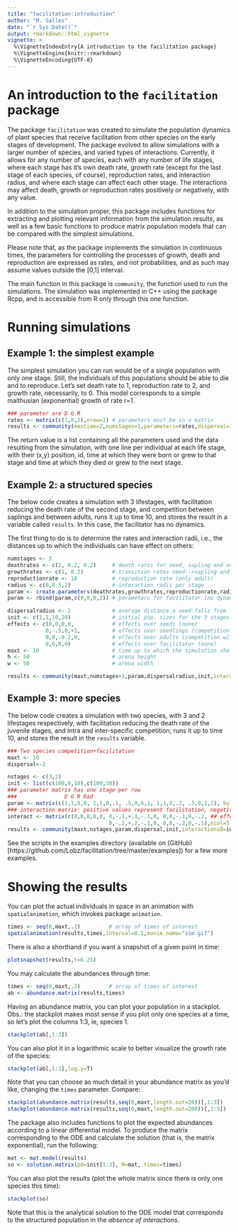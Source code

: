 ```yaml
---
title: "facilitation:introduction"
author: "M. Salles"
date: "`r Sys.Date()`"
output: rmarkdown::html_vignette
vignette: >
  %\VignetteIndexEntry{A introduction to the facilitation package}
  %\VignetteEngine{knitr::rmarkdown}
  %\VignetteEncoding{UTF-8}
---
```


# An introduction to the `facilitation` package

The package `facilitation` was created to simulate the population dynamics of plant species that
receive facilitation from other species on the early stages of development. The package evolved to allow simulations with a larger
number of species, and varied types of interactions. Currently, it allows for any number of species,
each with any number of life stages, where each stage has it's own death rate, growth rate (except
for the last stage of each species, of course), reproduction rates, and interaction radius,
and where each stage can affect each other stage. The interactions may affect death, growth or reproduction
rates positively or negatively, with any value.

In addition to the simulation proper, this package includes functions for extracting and
plotting relevant information from the simulation results, as well as a few basic functions
to produce matrix population models that can be compared with the simplest simulations.

Please note that, as the package implements the simulation in continuous times, the parameters for controlling the
processes of growth, death and reproduction are expressed as rates, and not probabilities, and as such may assume
values outside the [0,1] interval.

The main function in this package is `community`, the function used to run the simulations.
The simulation was implemented in C++ using the package Rcpp, and is accessible from R only through this one function. 

# Running simulations

## Example 1: the simplest example

The simplest simulation you can run would be of a single population with only one stage.
Still, the individuals of this populations should be able to die and to reproduce. Let's set
death rate to 1, reproduction rate to 2, and growth rate, necessarily, to 0. This model
corresponds to a simple malthusian (exponential) growth of rate r=1.

```r
### parameter are D G R
rates <- matrix(c(1,0,2),nrow=1) # parameters must be in a matrix
results <- community(maxtime=2,numstages=1,parameters=rates,dispersal=1,init=10)
```
The return value is a list containing all the parameters used and the data resulting from the simulation, with one line per individual at each life stage, with their (x,y) position, id, time at which they were born or grew to that stage and time at which they died or grew to the next stage.

## Example 2: a structured species

The below code creates a simulation with 3 lifestages, with facilitation reducing the death rate of the second stage, and competition between saplings and between adults, runs it up to time 10, and stores the result in a variable called `results`. In this case, the facilitator has no dynamics.

The first thing to do is to determine the rates and interaction radii, i.e., the distances up to which the individuals
can have effect on others:

```r
numstages <- 3
deathrates <- c(2, 0.2, 0.2)     # death rates for seed, sapling and adult
growthrates <- c(1, 0.2)         # transition rates seed-->sapling and sapling-->adult
reproductionrate <- 10           # reproduction rate (only adult)
radius <- c(0,0.5,2)             # interaction radii per stage
param <- create.parameters(deathrates,growthrates,reproductionrate,radius) # create the parameter object
param <- rbind(param,c(0,0,0,2)) # parameters for facilitator (no dynamics, radius 2)

dispersalradius <- 2	         # average distance a seed falls from the parent (distance is gaussian)
init <- c(1,1,10,20)             # initial pop. sizes for the 3 stages plus the facilitator species
effects <- c(0,0,0,0,            # effects over seeds (none)
            0,-.5,0,+1,          # effects over seedlings (competition and facilitation)
            0,0,-0.2,0,          # effects over adults (competition with adults)  
            0,0,0,0)             # effects over facilitator (none)
maxt <- 10                       # time up to which the simulation shall run
h <- 50                          # arena height
w <- 50                          # arena width

results <- community(maxt,numstages+1,param,dispersalradius,init,interactionsD=effects)
```
## Example 3: more species
The below code creates a simulation with two species, with 3 and 2 lifestages respectively, with facilitation reducing the death rate of the juvenile stages, and intra and inter-specific competition; runs it up to time 10, and stores the result in the `results` variable.

```r
### Two species competition+facilitation
maxt <- 10
dispersal<-2

nstages <- c(3,2)
init <- list(c(100,0,10),c(100,30))
### parameter matrix has one stage per row
###               D G R Rad
param <- matrix(c(2,1,0,0, 1,1,0,.1, .5,0,6,1, 1,1,0,.2, .5,0,2,2), byrow=T, nrow=5) 
### interaction matrix: positive values represent facilitation, negative ones, competition
interact <- matrix(c(0,0,0,0,0, 0,-.1,+.1,-.1,0, 0,0,-.1,0,-.2, ## effects over species 1
                                0,-.2,+.2,-.1,0, 0,0,-.2,0,-.1),ncol=5) ## effects over species 2
results <- community(maxt,nstages,param,dispersal,init,interactionsD=interact)
```

See the scripts in the examples directory (available on (GitHub)[https://github.com/Lobz/facilitation/tree/master/examples]) for a few more examples.

# Showing the results

You can plot the actual individuals in space in an animation with `spatialanimation`, which invokes
package `animation`.
```r
times <- seq(0,maxt,.2)         # array of times of interest
spatialanimation(results,times,interval=0.1,movie.name="sim.gif") 
```

There is also a shorthand if you want a snapshot of a given point in time:
```r
plotsnapshot(results,t=6.25)
```

You may calculate the abundances through time:
```r
times <- seq(0,maxt,.2)         # array of times of interest
ab <- abundance.matrix(results,times)
```

Having an abundance matrix, you can plot your population in a stackplot. Obs.: the stackplot makes
most sense if you plot only one species at a time, so let's plot the columns 1:3, ie, species 1.
```r
stackplot(ab[,1:3])
```

You can also plot it in a logarithmic scale to better visualize the growth rate of the species:
```r
stackplot(ab[,1:3],log.y=T)
```

Note that you can choose as much detail in your abundance matrix as you'd like, changing the `times` parameter. Compare:
```r
stackplot(abundance.matrix(results,seq(0,maxt,length.out=20))[,1:3])
stackplot(abundance.matrix(results,seq(0,maxt,length.out=200))[,1:3])
```

The package also includes functions to plot the expected abundances according to a linear differential model. To produce the matrix corresponding to the ODE and calculate the solution (that is, the matrix exponential), run the following:
```r
mat <- mat.model(results)
so <- solution.matrix(p0=init[1:3], M=mat, times=times)
```

You can also plot the results (plot the whole matrix since there is only one species this time):
```r
stackplot(so)
```

Note that this is the analytical solution to the ODE model that corresponds to the structured population in the *absence of interactions*.
